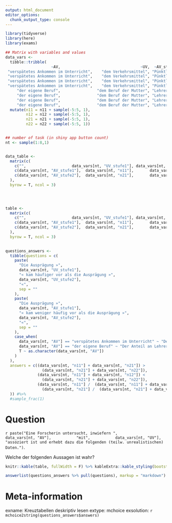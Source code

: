 ```yaml
---
output: html_document
editor_options: 
  chunk_output_type: console
---
```

```r
library(tidyverse)
library(here)
library(exams)

## Matrix with variables and values
data_vars <- 
  tibble::tribble(
                    ~AV,                                   ~UV,  ~AV_stufe1,        ~AV_stufe2,            ~UV_stufe1,                           ~UV_stufe2,  ~n11,  ~n12,  ~n21,   ~n22,
 "verspätetes Ankommen im Unterricht",    "dem Verkehrsmittel", "Pünktlich",       "Verspätet",                "ÖPNV",                          "ohne ÖPNV", 203L, 105L,  312, 45,
 "verspätetes Ankommen im Unterricht",    "dem Verkehrsmittel", "Pünktlich",       "Verspätet",                "ÖPNV",                          "ohne ÖPNV", 203L, 105L,  312, 45,
 "verspätetes Ankommen im Unterricht",    "dem Verkehrsmittel", "Pünktlich",       "Verspätet",                "ÖPNV",                          "ohne ÖPNV", 203L, 105L,  312, 45,
 "verspätetes Ankommen im Unterricht",    "dem Verkehrsmittel", "Pünktlich",       "Verspätet",                "ÖPNV",                          "ohne ÖPNV", 203L, 105L,  312, 45,
     "der eigene Beruf",                "dem Beruf der Mutter", "Lehrer\\*in", "keine Lehrer\\*in",     "Mutter Lehrerin",              "Mutter keine Lehrerin", 203L, 105L,  312, 45,
     "der eigene Beruf",                "dem Beruf der Mutter", "Lehrer\\*in", "keine Lehrer\\*in",     "Mutter Lehrerin",              "Mutter keine Lehrerin", 203L, 105L,  312, 45,
     "der eigene Beruf",                "dem Beruf der Mutter", "Lehrer\\*in", "keine Lehrer\\*in",     "Mutter Lehrerin",              "Mutter keine Lehrerin", 203L, 105L,  312, 45,
     "der eigene Beruf",                "dem Beruf der Mutter", "Lehrer\\*in", "keine Lehrer\\*in",     "Mutter Lehrerin",              "Mutter keine Lehrerin", 203L, 105L,  312, 45) %>% 
  mutate(n11 = n11 + sample(-5:5, 1),
         n12 = n12 + sample(-5:5, 1),
         n21 = n21 + sample(-5:5, 1),
         n22 = n22 + sample(-5:5, 1))


## number of task (in shiny app button count)  
nt <- sample(1:8,1)


data_table <-
  matrix(c(
    c("",                    data_vars[nt, "UV_stufe1"], data_vars[nt, "UV_stufe2"]),
    c(data_vars[nt, "AV_stufe1"],  data_vars[nt, "n11"],       data_vars[nt, "n12"]),
    c(data_vars[nt, "AV_stufe2"],  data_vars[nt, "n21"],       data_vars[nt, "n22"])
  ),
  byrow = T, ncol = 3)


  
  
table <-
  matrix(c(
    c("",                    data_vars[nt, "UV_stufe1"], data_vars[nt, "UV_stufe2"]),
    c(data_vars[nt, "AV_stufe1"],  data_vars[nt, "n11"],       data_vars[nt, "n12"]),
    c(data_vars[nt, "AV_stufe2"],  data_vars[nt, "n21"],       data_vars[nt, "n22"])
  ),
  byrow = T, ncol = 3)

  
questions_answers <-
  tibble(questions = c(
    paste(
      "Die Ausprägung »",
      data_vars[nt, "UV_stufe1"],
      "« kam häufiger vor als die Ausprägung »",
      data_vars[nt, "UV_stufe2"],
      "«",
      sep = ""
    ),
    paste(
      "Die Ausprägung »",
      data_vars[nt, "AV_stufe1"],
      "« kam weniger häufig vor als die Ausprägung »",
      data_vars[nt, "AV_stufe2"],
      "«",
      sep = ""
    ),
    case_when(
      data_vars[nt, "AV"] == "verspätetes Ankommen im Unterricht" ~ "Der Anteil verspäteter Kinder ist bei nicht-ÖPNV-Nutzenden größer, als bei ÖPNV-Nutzenden.",
      data_vars[nt, "AV"] == "der eigene Beruf" ~ "Der Anteil an Lehrermüttern ist bei Lehrer\\*innen größer als bei nicht Lehrer\\*innen.",
      T ~ as.character(data_vars[nt, "AV"])
    )
  ),
  answers = c((data_vars[nt, "n11"] + data_vars[nt, "n21"]) >
                (data_vars[nt, "n21"] + data_vars[nt, "n22"]),
              (data_vars[nt, "n11"] + data_vars[nt, "n12"]) <
                (data_vars[nt, "n21"] + data_vars[nt, "n22"]),
              (data_vars[nt, "n11"] /  (data_vars[nt, "n11"] + data_vars[nt, "n12"])) >
                (data_vars[nt, "n21"] /  (data_vars[nt, "n21"] + data_vars[nt, "n22"]))
  )) #%>%
  #sample_frac(1)

```

Question
========
`r paste("Eine Forscherin untersucht, inwiefern ",
          data_vars[nt, "AV"],
          "mit",
          data_vars[nt, "UV"],
          "assoziert ist und erhebt dazu die folgenden (teilw. unrealistischen) Daten.")`. 

Welche der folgenden Aussagen ist wahr?          

```r
knitr::kable(table, fullWidth = F) %>% kableExtra::kable_styling(bootstrap_options = "bordered", full_width = FALSE, position = "left")
```



```r
answerlist(questions_answers %>% pull(questions), markup = "markdown")
```



Meta-information
================
exname: Kreuztabellen deskriptiv lesen
extype: mchoice
exsolution: `r mchoice2string(questions_answers$answers)`
